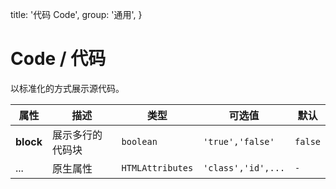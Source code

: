   title: '代码 Code',
  group: '通用',
}

# Code / 代码

以标准化的方式展示源代码。

<fect-CodeShow title="默认的" desc="基础的行内代码" name="ex-code-default" />
<fect-CodeShow title="代码块" desc="多行的代码块展示" name="ex-code-block" />

<fect-Attributes>

<fect-AttributesTitle title="Code Props" />

| 属性          | 描述                 | 类型             | 可选值             | 默认    |
| ------------- | -------------------- | ---------------- | ------------------ | ------- |
| **block** | 展示多行的代码块 | `boolean`        | `'true','false'`                | `false` |
| ...           | 原生属性             | `HTMLAttributes` | `'class','id',...` | `-`     |


</fect-Attributes>

